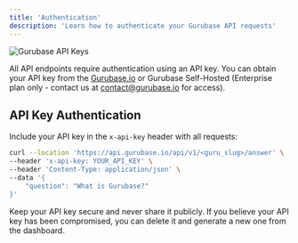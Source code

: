 ```yaml
---
title: 'Authentication'
description: 'Learn how to authenticate your Gurubase API requests'
---
```


<Frame>
  <img src="/images/gurubase-api-keys.jpg" alt="Gurubase API Keys" />
</Frame>

All API endpoints require authentication using an API key. You can obtain your API key from the [Gurubase.io](https://gurubase.io/api-keys) or Gurubase Self-Hosted (Enterprise plan only - contact us at contact@gurubase.io for access).

## API Key Authentication

Include your API key in the `x-api-key` header with all requests:

```bash
curl --location 'https://api.gurubase.io/api/v1/<guru_slug>/answer' \
--header 'x-api-key: YOUR_API_KEY' \
--header 'Content-Type: application/json' \
--data '{
    "question": "What is Gurubase?"
}'
```

<Note>
Keep your API key secure and never share it publicly. If you believe your API key has been compromised, you can delete it and generate a new one from the dashboard.
</Note>
